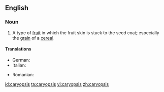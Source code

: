 ==English==

===Noun===
{{en-noun|pl=caryopses}}

# A type of [[fruit]] in which the fruit skin is stuck to the seed coat; especially the [[grain]] of a [[cereal]].

====Translations====
{{trans-top|a type of fruit}}
* German: {{t|de|Kayopse|f}}
* Italian: {{t-|it|cariosside|f}}
{{trans-mid}}
* Romanian: {{t+|ro|cariopsă|f}}
{{trans-bottom}}

[[id:caryopsis]]
[[ta:caryopsis]]
[[vi:caryopsis]]
[[zh:caryopsis]]
